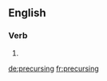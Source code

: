 ==English==

===Verb===
{{head|en}}

# {{present participle of|precurse|lang=en}}

[[de:precursing]]
[[fr:precursing]]